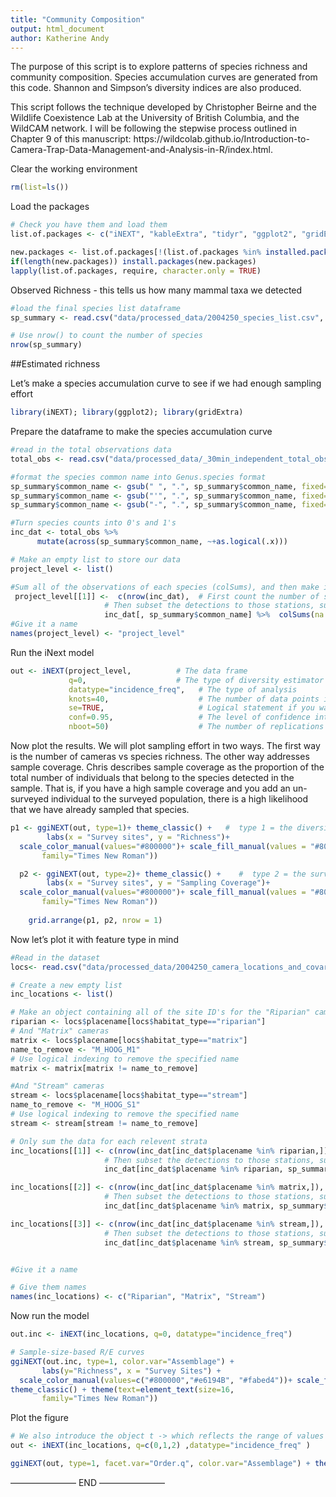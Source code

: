 ```yaml
---
title: "Community Composition"
output: html_document
author: Katherine Andy
---
```


The purpose of this script is to explore patterns of species richness and community composition. Species accumulation curves are generated from this code. Shannon and Simpson's diversity indices are also produced.

This script follows the technique developed by Christopher Beirne and the Wildlife Coexistence Lab at the University of British Columbia, and the WildCAM network. I will be following the stepwise process outlined in Chapter 9 of this manuscript: https://wildcolab.github.io/Introduction-to-Camera-Trap-Data-Management-and-Analysis-in-R/index.html.

Clear the working environment
```r
rm(list=ls())
```


Load the packages
```r
# Check you have them and load them
list.of.packages <- c("iNEXT", "kableExtra", "tidyr", "ggplot2", "gridExtra", "dplyr", "viridis")

new.packages <- list.of.packages[!(list.of.packages %in% installed.packages()[,"Package"])]
if(length(new.packages)) install.packages(new.packages)
lapply(list.of.packages, require, character.only = TRUE)
```

Observed Richness - this tells us how many mammal taxa we detected
```r
#load the final species list dataframe
sp_summary <- read.csv("data/processed_data/2004250_species_list.csv", header=T)

# Use nrow() to count the number of species
nrow(sp_summary)
```

##Estimated richness

Let's make a species accumulation curve to see if we had enough sampling effort
```r
library(iNEXT); library(ggplot2); library(gridExtra)
```

Prepare the dataframe to make the species accumulation curve
```r
#read in the total observations data
total_obs <- read.csv("data/processed_data/_30min_independent_total_observations.csv", header=T)

#format the species common name into Genus.species format
sp_summary$common_name <- gsub(" ", ".", sp_summary$common_name, fixed=TRUE)
sp_summary$common_name <- gsub("'", ".", sp_summary$common_name, fixed=TRUE)
sp_summary$common_name <- gsub("-", ".", sp_summary$common_name, fixed=TRUE)

#Turn species counts into 0's and 1's
inc_dat <- total_obs %>% 
      mutate(across(sp_summary$common_name, ~+as.logical(.x)))

# Make an empty list to store our data
project_level <- list()

#Sum all of the observations of each species (colSums), and then make it an element within the project_level list
 project_level[[1]] <-  c(nrow(inc_dat),  # First count the number of stations
                     # Then subset the detections to those stations, sum the columns, and sort the incidents
                     inc_dat[, sp_summary$common_name] %>%  colSums(na.rm = T) %>% sort(decreasing=T))
#Give it a name
names(project_level) <- "project_level"
```

Run the iNext model
```r
out <- iNEXT(project_level,          # The data frame
             q=0,                    # The type of diversity estimator (q = species richness, 1 = Shannon diversity, 2 = Simpson diversity)
             datatype="incidence_freq",   # The type of analysis
             knots=40,                    # The number of data points in your line (more = smoother)
             se=TRUE,                     # Logical statement if you want confidence intervals
             conf=0.95,                   # The level of confidence intervals
             nboot=50)                    # The number of replications to perform - this generates your confidence interval - the bigger the number the longer the run time
```

Now plot the results. We will plot sampling effort in two ways. The first way is the number of cameras vs species richness. The other way addresses sample coverage. Chris describes sample coverage as the proportion of the total number of individuals that belong to the species detected in the sample. That is, if you have a high sample coverage and you add an un-surveyed individual to the surveyed population, there is a high likelihood that we have already sampled that species.
```r
p1 <- ggiNEXT(out, type=1)+ theme_classic() +   #  type 1 = the diversity estimator
        labs(x = "Survey sites", y = "Richness")+
  scale_color_manual(values="#800000")+ scale_fill_manual(values = "#808000")+ theme(text=element_text(size=16, 
       family="Times New Roman"))

  p2 <- ggiNEXT(out, type=2)+ theme_classic() +    #  type 2 = the survey coverage
        labs(x = "Survey sites", y = "Sampling Coverage")+
  scale_color_manual(values="#800000")+ scale_fill_manual(values = "#808000") + theme(text=element_text(size=16, 
       family="Times New Roman"))
    
    grid.arrange(p1, p2, nrow = 1)
```



Now let's plot it with feature type in mind
```r
#Read in the dataset
locs<- read.csv("data/processed_data/2004250_camera_locations_and_covariates.csv")

# Create a new empty list
inc_locations <- list()

# Make an object containing all of the site ID's for the "Riparian" cameras
riparian <- locs$placename[locs$habitat_type=="riparian"]
# And "Matrix" cameras
matrix <- locs$placename[locs$habitat_type=="matrix"]
name_to_remove <- "M_HOOG_M1"
# Use logical indexing to remove the specified name
matrix <- matrix[matrix != name_to_remove]

#And "Stream" cameras
stream <- locs$placename[locs$habitat_type=="stream"]
name_to_remove <- "M_HOOG_S1"
# Use logical indexing to remove the specified name
stream <- stream[stream != name_to_remove]

# Only sum the data for each relevent strata
inc_locations[[1]] <- c(nrow(inc_dat[inc_dat$placename %in% riparian,]),  # Count the number of weeks we have data for in each strata
                     # Then subset the detections to those stations, sum the columns, and sort the incidents
                     inc_dat[inc_dat$placename %in% riparian, sp_summary$common_name] %>%  colSums(na.rm=T) %>% sort(decreasing=T))

inc_locations[[2]] <- c(nrow(inc_dat[inc_dat$placename %in% matrix,]),  # Count the number of stations
                     # Then subset the detections to those stations, sum the columns, and sort the incidents
                     inc_dat[inc_dat$placename %in% matrix, sp_summary$common_name] %>%  colSums(na.rm=T) %>% sort(decreasing=T))

inc_locations[[3]] <- c(nrow(inc_dat[inc_dat$placename %in% stream,]),  # Count the number of stations
                     # Then subset the detections to those stations, sum the columns, and sort the incidents
                     inc_dat[inc_dat$placename %in% stream, sp_summary$common_name] %>%  colSums(na.rm=T) %>% sort(decreasing=T))


#Give it a name

# Give them names
names(inc_locations) <- c("Riparian", "Matrix", "Stream")
```

Now run the model
```r
out.inc <- iNEXT(inc_locations, q=0, datatype="incidence_freq")

# Sample‐size‐based R/E curves
ggiNEXT(out.inc, type=1, color.var="Assemblage") +
       labs(y="Richness", x = "Survey Sites") + 
  scale_color_manual(values=c("#800000","#e6194B", "#fabed4"))+ scale_fill_manual(values = c("#808000", "#ffd8b1", "#f58231")) +
theme_classic() + theme(text=element_text(size=16, 
       family="Times New Roman"))
```

Plot the figure
```r
# We also introduce the object t -> which reflects the range of values over which you want to predict species richness
out <- iNEXT(inc_locations, q=c(0,1,2) ,datatype="incidence_freq" )

ggiNEXT(out, type=1, facet.var="Order.q", color.var="Assemblage") + theme_classic() 
```

----------------------- END -----------------------
